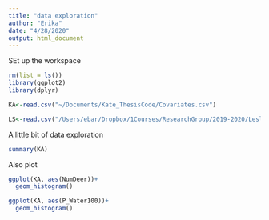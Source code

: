 ```yaml
---
title: "data exploration"
author: "Erika"
date: "4/28/2020"
output: html_document
---
```


SEt up the workspace
```r
rm(list = ls())
library(ggplot2)
library(dplyr)
```


```r
KA<-read.csv("~/Documents/Kate_ThesisCode/Covariates.csv")

LS<-read.csv("/Users/ebar/Dropbox/1Courses/ResearchGroup/2019-2020/Leslie/SYEvariables.csv")
```
A little bit of data exploration

```r
summary(KA)
```
Also plot
```r
ggplot(KA, aes(NumDeer))+
  geom_histogram()

ggplot(KA, aes(P_Water100))+
  geom_histogram()
```

